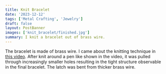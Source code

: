 ```yaml
---
title: Knit Bracelet
date: '2023-12-12'
tags: ['Metal Crafting', 'Jewelry']
draft: false
layout: PostBanner
images: ['knit_bracelet/finished.jpg']
summary: I knit a bracelet out of brass wire.
---
```


The bracelet is made of brass wire. I came about the knitting technique in [this video](https://www.youtube.com/watch?v=eTCK4_7dYV4).
After knit around a pen like shown in the video, it was pulled through increasingly smaller holes resulting in the tight structure observable in the final bracelet.
The latch was bent from thicker brass wire.